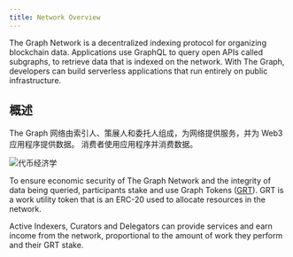 ```yaml
---
title: Network Overview
---
```


The Graph Network is a decentralized indexing protocol for organizing blockchain data. Applications use GraphQL to query open APIs called subgraphs, to retrieve data that is indexed on the network. With The Graph, developers can build serverless applications that run entirely on public infrastructure.

## 概述

The Graph 网络由索引人、策展人和委托人组成，为网络提供服务，并为 Web3 应用程序提供数据。 消费者使用应用程序并消费数据。

![代币经济学](/img/Network-roles@2x.png)

To ensure economic security of The Graph Network and the integrity of data being queried, participants stake and use Graph Tokens ([GRT](/tokenomics)). GRT is a work utility token that is an ERC-20 used to allocate resources in the network.

Active Indexers, Curators and Delegators can provide services and earn income from the network, proportional to the amount of work they perform and their GRT stake.
